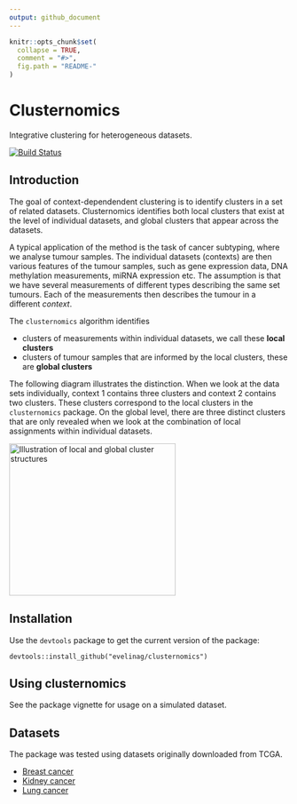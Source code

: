 ```yaml
---
output: github_document
---
```


<!-- README.md is generated from README.Rmd. Please edit that file -->

```r
knitr::opts_chunk$set(
  collapse = TRUE,
  comment = "#>",
  fig.path = "README-"
)
```

# Clusternomics

Integrative clustering for heterogeneous datasets.

[![Build Status](https://travis-ci.org/evelinag/clusternomics.svg?branch=master)](https://travis-ci.org/evelinag/clusternomics)

## Introduction

The goal of context-dependendent clustering is to identify clusters in a set
of related datasets. Clusternomics identifies both local clusters that
exist at the level of individual datasets, and global clusters that appear
across the datasets.

A typical application of the method is the task of cancer subtyping, where
we analyse tumour samples. The individual datasets (contexts) are
then various features of the tumour samples, such as gene expression data, 
DNA methylation measurements, miRNA expression etc. The assumption is that
we have several measurements of different types describing the same set 
tumours. Each of the measurements then describes the tumour in a different
*context*.

The `clusternomics` algorithm identifies

* clusters of measurements within individual datasets, we call these **local clusters**
* clusters of tumour samples that are informed by the local clusters, these are **global clusters**

The following diagram illustrates the distinction. When we look at the data sets
individually, context 1 contains three clusters and context 2 contains two clusters.
These clusters correspond to the local clusters in the `clusternomics` package.
On the global level, there are three distinct clusters that are only revealed when
we look at the combination of local assignments within individual datasets.

<img src="clustering_structure.png" alt="Illustration of local and global cluster structures" width="300" height="274">

## Installation

Use the `devtools` package to get the current version of the package:

```
devtools::install_github("evelinag/clusternomics")
```

## Using clusternomics

See the package vignette for usage on a simulated dataset.

## Datasets

The package was tested using datasets originally downloaded from TCGA.

- [Breast cancer](https://s3-eu-west-1.amazonaws.com/eg-cu/tcga/Breast-TCGA.zip)
- [Kidney cancer](https://s3-eu-west-1.amazonaws.com/eg-cu/tcga/Kidney.zip)
- [Lung cancer](https://s3-eu-west-1.amazonaws.com/eg-cu/tcga/Lung.zip)
